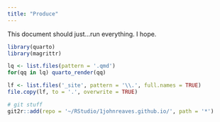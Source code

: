 ```yaml
---
title: "Produce"
---
```


This document should just...run everything. I hope.

```r
library(quarto)
library(magrittr)

lq <- list.files(pattern = '.qmd')
for(qq in lq) quarto_render(qq)

lf <- list.files('_site', pattern = '\\.', full.names = TRUE)
file.copy(lf, to = '.', overwrite = TRUE)

# git stuff
git2r::add(repo = '~/RStudio/1johnreaves.github.io/', path = '*')
```

